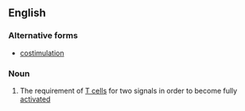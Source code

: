 ==English==

===Alternative forms===
*[[costimulation]]

===Noun===
{{wikipedia}}
{{en-noun|sg=[[co-]][[stimulation]]|-}}

#{{biology}} The requirement of [[T cell]]s for two signals in order to become fully [[activated]]